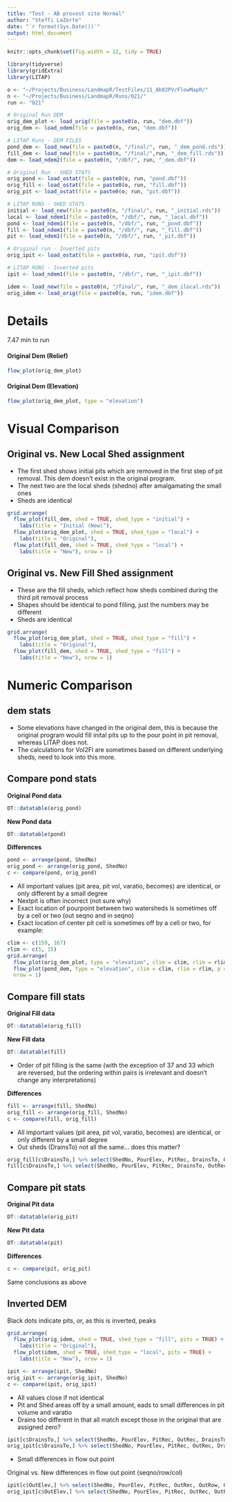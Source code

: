 ```yaml
---
title: "Test - AB provost site Normal"
author: "Steffi LaZerte"
date: "`r format(Sys.Date())`"
output: html_document
---
```


<style>
.figure {
  max-width: 50%;
  margin: auto;
}
.table {
  width: auto;
  margin: auto;
}
</style>

```r

knitr::opts_chunk$set(fig.width = 12, tidy = TRUE)

library(tidyverse)
library(gridExtra)
library(LITAP)

o <- "~/Projects/Business/LandmapR/TestFiles/11_Ab02PV/FlowMapR/"
n <- "~/Projects/Business/LandmapR/Runs/021/"
run <- "021"

# Original Run DEM
orig_dem_plot <- load_orig(file = paste0(o, run, "dem.dbf"))
orig_dem <- load_odem(file = paste0(o, run, "dem.dbf"))

# LITAP Runs - DEM FILES
pond_dem <- load_new(file = paste0(n, "/final/", run, "_dem_pond.rds"))
fill_dem <- load_new(file = paste0(n, "/final/",run, "_dem_fill.rds"))
dem <- load_ndem2(file = paste0(n, "/dbf/", run, "_dem.dbf"))

# Original Run - SHED STATS
orig_pond <- load_ostat(file = paste0(o, run, "pond.dbf"))
orig_fill <- load_ostat(file = paste0(o, run, "fill.dbf"))
orig_pit <- load_ostat(file = paste0(o, run, "pit.dbf"))

# LITAP RUNS - SHED STATS
initial <- load_new(file = paste0(n, "/final/", run, "_initial.rds"))
local <- load_ndem1(file = paste0(n, "/dbf/", run, "_local.dbf"))
pond <- load_ndem1(file = paste0(n, "/dbf/", run, "_pond.dbf"))
fill <- load_ndem1(file = paste0(n, "/dbf/", run, "_fill.dbf"))
pit <- load_ndem1(file = paste0(n, "/dbf/", run, "_pit.dbf"))

# Original run - Inverted pits
orig_ipit <- load_ostat(file = paste0(o, run, "ipit.dbf"))

# LITAP RUNS - Inverted pits
ipit <- load_ndem1(file = paste0(n, "/dbf/", run, "_ipit.dbf"))

idem <- load_new(file = paste0(n, "/final/", run, "_dem_ilocal.rds"))
orig_idem <- load_orig(file = paste0(o, run, "idem.dbf"))

```

# Details

7.47 min to run


#### Original Dem (Relief)
```r
flow_plot(orig_dem_plot)
```

#### Original Dem (Elevation)
```r
flow_plot(orig_dem_plot, type = "elevation")
```


# Visual Comparison


## Original vs. New Local Shed assignment

- The first shed shows initial pits which are removed in the first step of pit removal. This dem doesn't exist in the original program.
- The next two are the local sheds (shedno) after amalgamating the small ones
- Sheds are identical

```r
grid.arrange(
  flow_plot(fill_dem, shed = TRUE, shed_type = "initial") +
    labs(title = "Initial (New)"),
  flow_plot(orig_dem_plot, shed = TRUE, shed_type = "local") +
    labs(title = "Original"),
  flow_plot(fill_dem, shed = TRUE, shed_type = "local") +
    labs(title = "New"), nrow = 1)
```

## Original vs. New Fill Shed assignment

- These are the fill sheds, which reflect how sheds combined during the third pit removal process
- Shapes should be identical to pond filling, just the numbers may be different
- Sheds are identical

```r
grid.arrange(
  flow_plot(orig_dem_plot, shed = TRUE, shed_type = "fill") +
    labs(title = "Original"),
  flow_plot(fill_dem, shed = TRUE, shed_type = "fill") +
    labs(title = "New"), nrow = 1)
```

# Numeric Comparison

## dem stats

- Some elevations have changed in the original dem, this is because the original program would fill inital pits up to the pour point in pit removal, whereas LITAP does not.
- The calculations for Vol2Fl are sometimes based on different underlying sheds, need to look into this more.


## Compare pond stats

__Original Pond data__

```r
DT::datatable(orig_pond)
```
 __New Pond data__
```r
DT::datatable(pond)
```

__Differences__

```r
pond <- arrange(pond, ShedNo)
orig_pond <- arrange(orig_pond, ShedNo)
c <- compare(pond, orig_pond)
```

- All important values (pit area, pit vol, varatio, becomes) are identical, or only different by a small degree
- Nextpit is often incorrect (not sure why)
- Exact location of pourpoint between two watersheds is sometimes off by a cell or two (out seqno and in seqno)
- Exact location of center pit cell is sometimes off by a cell or two, for example:

```r
clim <- c(159, 167)
rlim <- c(5, 15)
grid.arrange(
  flow_plot(orig_dem_plot, type = "elevation", clim = clim, rlim = rlim, p = TRUE) + labs(title = "Original"),
  flow_plot(pond_dem, type = "elevation", clim = clim, rlim = rlim, p = TRUE) + labs(title = "New"),
  nrow = 1)
```

## Compare fill stats

__Original Fill data__

```r
DT::datatable(orig_fill)
```

__New Fill data__

```r
DT::datatable(fill)
```

- Order of pit filling is the same (with the exception of 37 and 33 which are reversed, but the ordering within pairs is irrelevant and doesn't change any interpretations)

__Differences__

```r
fill <- arrange(fill, ShedNo)
orig_fill <- arrange(orig_fill, ShedNo)
c <- compare(fill, orig_fill)
```

- All important values (pit area, pit vol, varatio, becomes) are identical, or only different by a small degree
- Out sheds (DrainsTo) not all the same... does this matter?

```r
orig_fill[c$DrainsTo,] %>% select(ShedNo, PourElev, PitRec, DrainsTo, OutRec, InRec, Becomes)
fill[c$DrainsTo,] %>% select(ShedNo, PourElev, PitRec, DrainsTo, OutRec, InRec, Becomes)
```


## Compare pit stats

__Original Pit data__

```r
DT::datatable(orig_pit)
```

__New Pit data__

```r
DT::datatable(pit)
```

__Differences__

```r
c <- compare(pit, orig_pit)
```

Same conclusions as above


## Inverted DEM
Black dots indicate pits, or, as this is inverted, peaks

```r
grid.arrange(
  flow_plot(orig_idem, shed = TRUE, shed_type = "fill", pits = TRUE) +
    labs(title = "Original"),
  flow_plot(idem, shed = TRUE, shed_type = "local", pits = TRUE) +
    labs(title = "New"), nrow = 1)
```

```r
ipit <- arrange(ipit, ShedNo)
orig_ipit <- arrange(orig_ipit, ShedNo)
c <- compare(ipit, orig_ipit)
```

- All values close if not identical
- Pit and Shed areas off by a small amount, eads to small differences in pit volume and varatio
- Drains too different in that all match except those in the original that are assigned zero?

```r
ipit[c$DrainsTo,] %>% select(ShedNo, PourElev, PitRec, OutRec, DrainsTo)
orig_ipit[c$DrainsTo,] %>% select(ShedNo, PourElev, PitRec, OutRec, DrainsTo)
```

- Small differences in flow out point

Original vs. New differences in flow out point (seqno/row/col)
```r
ipit[c$OutElev,] %>% select(ShedNo, PourElev, PitRec, OutRec, OutRow, OutCol, OutElev)
orig_ipit[c$OutElev,] %>% select(ShedNo, PourElev, PitRec, OutRec, OutRow, OutCol, OutElev)
```


